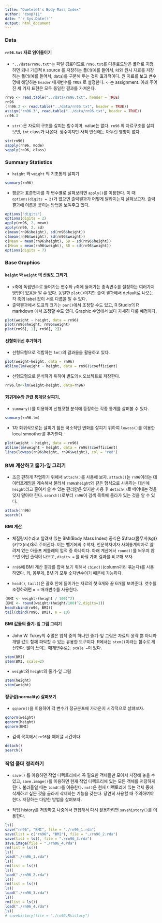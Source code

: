 ```yaml
---
title: "Quetelet's Body Mass Index"
author: "coop711"
date: "`r Sys.Date()`"
output: html_document
---
```


### Data

#### `rn96.txt` 자료 읽어들이기

* `"../data/rn96.txt"`는 파일 경로이므로 `rn96.txt`를 다운로드받은 폴더로 지정하면 되나 가급적 `R` source 를 저장하는 폴더(예를 들어서, `R`)와 원시 자료를 저장하는 폴더(예를 들어서, `data`)를 구분해 두는 것이 효과적이다. 원 자료를 보고 변수명에 해당하는 `header` 매개변수를 `TRUE` 로 설정한다. `<-`는 assignment. 아래 주어진 세 가지 표현은 모두 동일한 결과를 가져온다.

```r
rn96 <- read.table("../data/rn96.txt", header = TRUE)
rn96
(rn96.2 <- read.table("../data/rn96.txt", header = TRUE))
assign("rn96.3", read.table("../data/rn96.txt", header = TRUE))
rn96.3
```

* `str()`은 자료의 구조를 살피는 함수이며, value는 없다. `rn96` 의 자료구조를 살펴보면,  `int` class가 나온다. 정수이지만 사칙 연산에는 아무런 영향이 없다.

```r
str(rn96)
sapply(rn96, mode)
sapply(rn96, class)
```

### Summary Statistics

* `height` 와 `weight` 의 기초통계 살피기

```r
summary(rn96)
```

* 평균과 표준편차를 각 변수별로 살펴보려면 `apply()`를 이용한다. 이 때 `options(digits = 2)`가 없으면 출력결과가 어떻게 달라지는지 살펴보고자. 출력 결과에 이름을 붙이는 방법을 보여주고 있다.

```r
options("digits")
options(digits = 2)
apply(rn96, 2, mean)
apply(rn96, 2, sd)
c(mean(rn96$height), sd(rn96$height))
c(mean(rn96$weight), sd(rn96$weight))
c(Mean = mean(rn96$height), SD = sd(rn96$height))
c(Mean = mean(rn96$weight), SD = sd(rn96$weight))
options(digits = 7)
```

### Base Graphics

#### `height` 와 `weight` 의 산점도 그리기. 

* `x`축에 독립변수로 들어가는 변수와 `y`축에 들어가는 종속변수를 설정하는 여러가지 방법이 있음을 알 수 있다. 동일한 `plot()`이지만 출력 결과에서 default로 나오는 각 축의 label 값이 서로 다름을 알 수 있다. 
* 출력결과에서 도표의 크기는 `par()`에서 조정할 수도 있고, R Studio의 R markdown 에서 조정할 수도 있다. Graphic 수업에서 보다 자세히 다룰 예정이다.

```r
plot(weight ~ height, data = rn96)
plot(rn96$height, rn96$weight)
plot(rn96[, 1], rn96[, 2])
```

#### 선형회귀선 추가하기. 

* 선형모형으로 적합하는 `lm()`의 결과물을 활용하고 있다.

```r
plot(weight~height, data = rn96)
abline(lm(weight ~ height, data = rn96)$coefficient)
```

* 선형모형으로 분석하기 위하여 별도의 `R` 오브젝트로 저장한다.

```r
rn96.lm<-lm(weight~height, data=rn96)
```

#### 회귀계수와 관련 통계량 살피기. 

* `summary()`를 이용하여 선형모형 분석에 등장하는 각종 통계를 살펴볼 수 있다.

```r
summary(rn96.lm)
```

* 1차 회귀식으로는 살피기 힘든 국소적인 변화를 살피기 위하여 `lowess()`를 이용한 local smoother를 추가한다.

```r
plot(weight ~ height, data = rn96)
abline(lm(weight ~ height, data = rn96)$coefficient)
lines(lowess(rn96$height, rn96$weight), col = "red")
```


### BMI 계산하고 줄기-잎 그리기

* 조금 편하게 작업하기 위해서 `attach()`를 사용해 보자. `attach()`는 `rn96`이라는 데이터프레임을 계속해서 불러서 `rn96$height`와 같은 형식으로 사용하는 대신에 `height`라고 줄여서 쓸 수 있는 편리함은 있지만 사용 후 `detach()`로 떼어내는 것을 잊지 말아야 한다. `search()`로부터 `rn96`이 검색 목록에 올라가 있는 것을 알 수 있다.

```r
attach(rn96)
search()
```

#### BMI 계산

* 체질량지수라고 알려져 있는 BMI(Body Mass Index) 공식은 $\frac{몸무게(kg)}{키^2(m)}$로 주어진다. 이는 벨기에의 수학자, 천문학자이자 사회통계학자로 알려져 있는 아돌프 케틀레의 업적 중 하나이다. 아래 계산에서 `round()`를 씌우지 않으면 어떤 출력이 나오고, `digits = ` 를 바꿔 가며 결과를 비교해 보자.

* `rn96`에 BMI 계산 결과를 합쳐 보기 위해서 `cbind()`(column끼리 묶는다)를 사용하였다. 키, 몸무게, BMI가 모두 숫자변수이기 때문에 가능하다. 

* `head()`, `tail()`은 괄호 안에 들어가는 자료의 첫 6개와 끝 6개를 보여준다. 갯수를 조정하려면 `n = ` 매개변수를 사용한다.  

```r
(BMI <- weight/(height / 100)^2)
(BMI <- round(weight/(height/100)^2,digits=1))
head(cbind(rn96, BMI))
tail(cbind(rn96, BMI), n = 10)
```

#### BMI 값들의 줄기-잎 그림 그리기

* John W. Tukey의 수많은 업적 중의 하나인 줄기-잎 그림은 자료의 윤곽 뿐 아니라 개별 값도 함께 파악할 수 있는 유용한 도구이다. R에서는 `stem()`이라는 함수로 계산한다. 많이 쓰이는 매개변수로는 `scale = `이 있다.

```r
stem(BMI)
stem(BMI, scale=2)
```

- `weight`와 `height`의 줄기-잎 그림

```r
stem(height)
stem(weight)
```

#### 정규성(normality) 살펴보기

* `qqnorm()`을 이용하여 각 변수가 정규분포에 가까운지 시각적으로 살펴보자.

```r
qqnorm(weight)
qqnorm(height)
qqnorm(BMI)
```

* 검색 목록에서 `rn96`을 떼어낼 시간이다. 

```r
detach()
search()
```

### 작업 폴더 정리하기

* `save()` 를 이용하면 작업 디렉토리에서 꼭 필요한 객체들만 모아서 저장해 놓을 수 있고, `save.image()`를 이용하면 현재 작업 디렉토리에 있는 모든 객체를 저장하게 된다. 불러들일 때는 `load()`를 이용한다. `rm()`은 현재 디렉토리에 있는 객체 중에 삭제하고 싶은 것을 골라서 삭제하는 기능을 갖는다. 당연히 사용할 때 주의하여야 한다. 저장하는 다양한 방법을 살펴보자.

* 작업 history를 저장하고 나중에서 편집해서 다시 활용하려면 `savehistory()`를 이용한다.

```r
ls()
save("rn96", "BMI", file = "./rn96_1.rda")
save(list = c("rn96", "BMI"), file = "./rn96_2.rda")
save(list = ls(), file = "./rn96_3.rda")
save.image(file = "./rn96_4.rda")
rm(list = ls())
ls()
load("./rn96_1.rda")
ls()
rm(list = ls())
ls()
load("./rn96_2.rda")
ls()
rm(list = ls())
ls()
load("./rn96_3.rda")
ls()
rm(list = ls())
load("./rn96_4.rda")
ls()
# savehistory(file = "./rn96.Rhistory")
```
